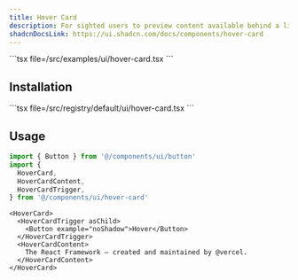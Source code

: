 ```yaml
---
title: Hover Card
description: For sighted users to preview content available behind a link.
shadcnDocsLink: https://ui.shadcn.com/docs/components/hover-card
---
```


<ComponentPreview component="hover-card">
  ```tsx file=<rootDir>/src/examples/ui/hover-card.tsx
  ```
</ComponentPreview>

## Installation

<Installation component="hover-card">
  ```tsx file=<rootDir>/src/registry/default/ui/hover-card.tsx
  ```
</Installation>

## Usage

```ts
import { Button } from '@/components/ui/button'
import {
  HoverCard,
  HoverCardContent,
  HoverCardTrigger,
} from '@/components/ui/hover-card'
```

```tsx
<HoverCard>
  <HoverCardTrigger asChild>
    <Button example="noShadow">Hover</Button>
  </HoverCardTrigger>
  <HoverCardContent>
    The React Framework – created and maintained by @vercel.
  </HoverCardContent>
</HoverCard>
```